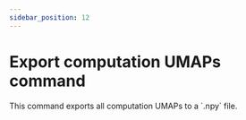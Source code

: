 ```yaml
---
sidebar_position: 12
---
```



# Export computation UMAPs command

<p>
  This command exports all computation UMAPs to a <NumPyIcon /> `.npy` file.
</p>
